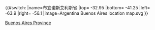 {{#switch:{{{1}}}
|name=布宜诺斯艾利斯省
|top= -32.95
|bottom= -41.25
|left= -63.9
|right= -56.1
|image=Argentina Buenos Aires location map.svg
}}<noinclude>{{Location map/Info}}

[[Category:阿根廷地理位置圖模板|Buenos Aires Province]]
</noinclude>